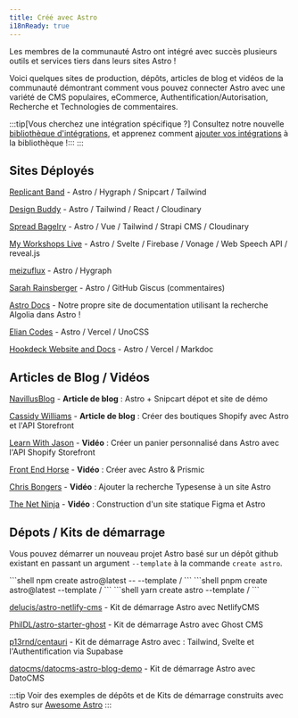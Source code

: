```yaml
---
title: Créé avec Astro
i18nReady: true
---
```




Les membres de la communauté Astro ont intégré avec succès plusieurs outils et services tiers dans leurs sites Astro !

Voici quelques sites de production, dépôts, articles de blog et vidéos de la communauté démontrant comment vous pouvez connecter Astro avec une variété de CMS populaires, eCommerce, Authentification/Autorisation, Recherche et Technologies de commentaires.

:::tip[Vous cherchez une intégration spécifique ?]
Consultez notre nouvelle [bibliothèque d'intégrations](https://astro.build/integrations/), et apprenez comment [ajouter vos intégrations](/fr/reference/publish-to-npm/#bibliothèque-dintégrations) à la bibliothèque !:::
:::

## Sites Déployés

[Replicant Band](https://replicant.band/) - Astro / Hygraph / Snipcart / Tailwind

[Design Buddy](https://design-buddy.netlify.app/) - Astro / Tailwind / React / Cloudinary

[Spread Bagelry](https://spreadbagelry.com/) - Astro / Vue / Tailwind / Strapi CMS / Cloudinary

[My Workshops Live](https://myworkshops.live/) - Astro / Svelte / Firebase / Vonage / Web Speech API / reveal.js

[meizuflux](https://meizuflux.com/) - Astro / Hygraph

[Sarah Rainsberger](https://www.rainsberger.ca/) - Astro / GitHub Giscus (commentaires)

[Astro Docs](https://github.com/withastro/docs) - Notre propre site de documentation utilisant la recherche Algolia dans Astro !

[Elian Codes](https://www.elian.codes/) - Astro / Vercel / UnoCSS

[Hookdeck Website and Docs](https://hookdeck.com/) - Astro / Vercel / Markdoc


## Articles de Blog / Vidéos

[NavillusBlog](https://navillus.dev/blog/astro-plus-snipcart) - **Article de blog** : Astro + Snipcart dépot et site de démo

[Cassidy Williams](https://www.netlify.com/blog/2021/07/23/build-a-modern-shopping-site-with-astro-and-serverless-functions/) - **Article de blog** : Créer des boutiques Shopify avec Astro et l'API Storefront

[Learn With Jason](https://youtube.com/watch?v=FJOJmKFngLI) - **Vidéo** : Créer un panier personnalisé dans Astro avec l'API Shopify Storefront

[Front End Horse](https://www.youtube.com/watch?v=qFUfuDSLdxM) - **Vidéo** : Créer avec Astro & Prismic

[Chris Bongers](https://www.youtube.com/watch?v=LU5utR5S6Bc) - **Vidéo** : Ajouter la recherche Typesense à un site Astro

[The Net Ninja](https://www.youtube.com/playlist?list=PL4cUxeGkcC9hZm9NYpd4G-jhoeEk0ls--) - **Vidéo** : Construction d'un site statique Figma et Astro

## Dépots / Kits de démarrage

Vous pouvez démarrer un nouveau projet Astro basé sur un dépôt github existant en passant un argument `--template` à la commande `create astro`.

<PackageManagerTabs>
  <Fragment slot="npm">
  ```shell
  npm create astro@latest -- --template <nom-d-utilisateur-github>/<depot-github>
  ```
  </Fragment>
  <Fragment slot="pnpm">
  ```shell
  pnpm create astro@latest --template <nom-d-utilisateur-github>/<depot-github>
  ```
  </Fragment>
  <Fragment slot="yarn">
  ```shell
  yarn create astro --template <nom-d-utilisateur-github>/<depot-github>
  ```
  </Fragment>
</PackageManagerTabs>

[delucis/astro-netlify-cms](https://github.com/delucis/astro-netlify-cms) - Kit de démarrage Astro avec NetlifyCMS

[PhilDL/astro-starter-ghost](https://github.com/PhilDL/astro-starter-ghost) - Kit de démarrage Astro avec Ghost CMS

[p13rnd/centauri](https://github.com/p13rnd/centauri) - Kit de démarrage Astro avec : Tailwind, Svelte et l'Authentification via Supabase

[datocms/datocms-astro-blog-demo](https://github.com/datocms/datocms-astro-blog-demo) - Kit de démarrage Astro avec DatoCMS


:::tip
Voir des exemples de dépôts et de Kits de démarrage construits avec Astro sur [Awesome Astro](https://github.com/one-aalam/awesome-astro#%E2%84%B9%EF%B8%8F-repositoriesstarter-kitscomponents)
:::
